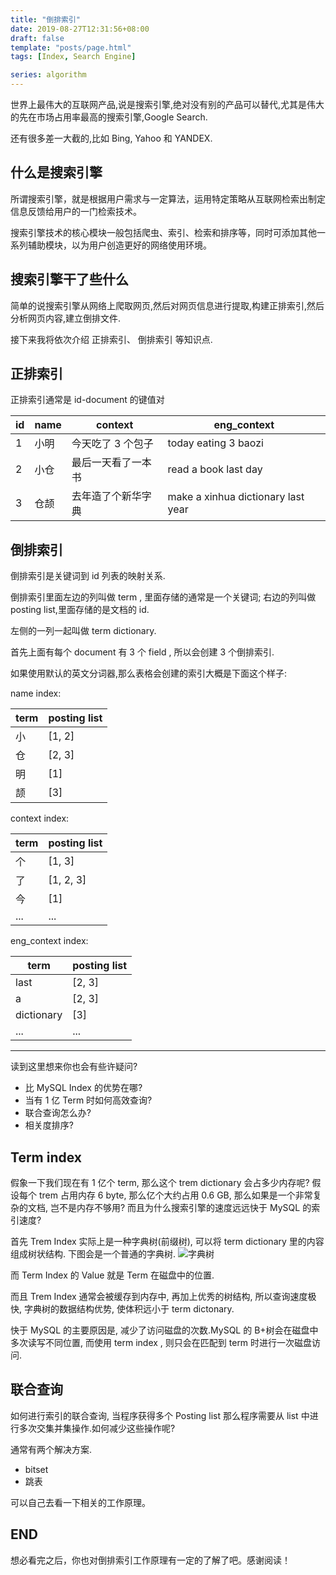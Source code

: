 ```yaml
---
title: "倒排索引"
date: 2019-08-27T12:31:56+08:00
draft: false
template: "posts/page.html"
tags: [Index, Search Engine]

series: algorithm
---
```


世界上最伟大的互联网产品,说是搜索引擎,绝对没有别的产品可以替代,尤其是伟大的先在市场占用率最高的搜索引擎,Google Search.

还有很多差一大截的,比如 Bing, Yahoo 和 YANDEX.

## 什么是搜索引擎

所谓搜索引擎，就是根据用户需求与一定算法，运用特定策略从互联网检索出制定信息反馈给用户的一门检索技术。

搜索引擎技术的核心模块一般包括爬虫、索引、检索和排序等，同时可添加其他一系列辅助模块，以为用户创造更好的网络使用环境。

## 搜索引擎干了些什么

简单的说搜索引擎从网络上爬取网页,然后对网页信息进行提取,构建正排索引,然后分析网页内容,建立倒排文件.

接下来我将依次介绍 正排索引、 倒排索引 等知识点.

## 正排索引

正排索引通常是
id-document 的键值对

| id  | name | context            | eng_context                        |
| --- | ---- | ------------------ | ---------------------------------- |
| 1   | 小明 | 今天吃了 3 个包子  | today eating 3 baozi               |
| 2   | 小仓 | 最后一天看了一本书 | read a book last day               |
| 3   | 仓颉 | 去年造了个新华字典 | make a xinhua dictionary last year |

## 倒排索引

倒排索引是关键词到 id 列表的映射关系.

倒排索引里面左边的列叫做 term , 里面存储的通常是一个关键词;
右边的列叫做 posting list,里面存储的是文档的 id.

左侧的一列一起叫做 term dictionary.

首先上面有每个 document 有 3 个 field , 所以会创建 3 个倒排索引.

如果使用默认的英文分词器,那么表格会创建的索引大概是下面这个样子:

name index:

| term | posting list |
| ---- | ------------ |
| 小   | [1, 2]       |
| 仓   | [2, 3]       |
| 明   | [1]          |
| 颉   | [3]          |

context index:

| term | posting list |
| ---- | ------------ |
| 个   | [1, 3]       |
| 了   | [1, 2, 3]    |
| 今   | [1]          |
| ...  | ...          |

eng_context index:

| term       | posting list |
| ---------- | ------------ |
| last       | [2, 3]       |
| a          | [2, 3]       |
| dictionary | [3]          |
| ...        | ...          |

---

读到这里想来你也会有些许疑问?

- 比 MySQL Index 的优势在哪?
- 当有 1 亿 Term 时如何高效查询?
- 联合查询怎么办?
- 相关度排序?

## Term index

假象一下我们现在有 1 亿个 term, 那么这个 trem dictionary 会占多少内存呢?
假设每个 trem 占用内存 6 byte, 那么亿个大约占用 0.6 GB, 那么如果是一个非常复杂的文档, 岂不是内存不够用?
而且为什么搜索引擎的速度远远快于 MySQL 的索引速度?

首先 Trem Index 实际上是一种字典树(前缀树), 可以将 term dictionary 里的内容组成树状结构.
下图会是一个普通的字典树.
![字典树](https://img.eindex.me/img/15673442795943.jpg)

而 Term Index 的 Value 就是 Term 在磁盘中的位置.

而且 Trem Index 通常会被缓存到内存中, 再加上优秀的树结构, 所以查询速度极快, 字典树的数据结构优势, 使体积远小于 term dictonary.

快于 MySQL 的主要原因是, 减少了访问磁盘的次数.MySQL 的 B+树会在磁盘中多次读写不同位置, 而使用 term index , 则只会在匹配到 term 时进行一次磁盘访问.

## 联合查询

如何进行索引的联合查询, 当程序获得多个 Posting list 那么程序需要从 list 中进行多次交集并集操作.如何减少这些操作呢?

通常有两个解决方案.

- bitset
- 跳表

可以自己去看一下相关的工作原理。

## END

想必看完之后，你也对倒排索引工作原理有一定的了解了吧。感谢阅读！

